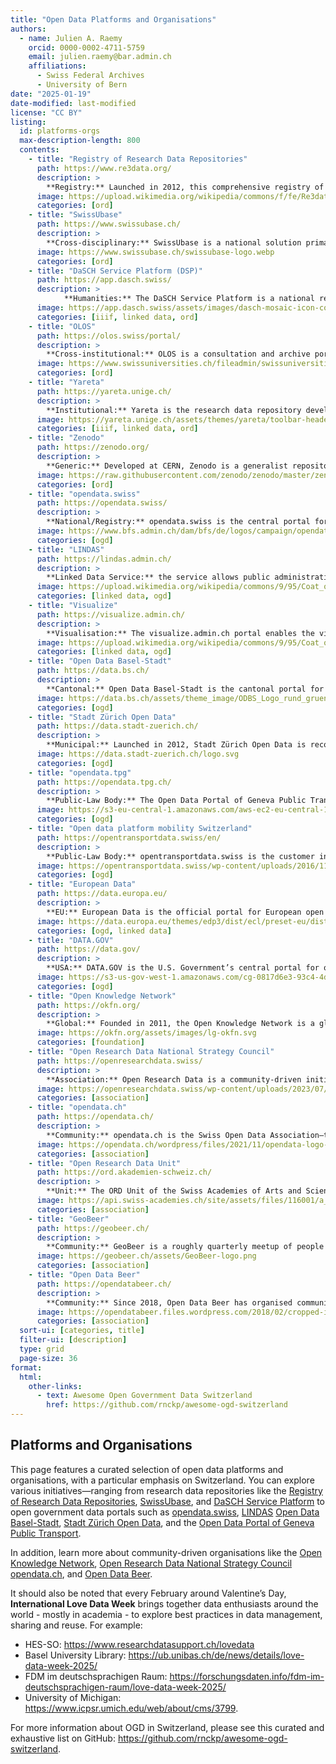 ---
title: "Open Data Platforms and Organisations"
authors: 
  - name: Julien A. Raemy
    orcid: 0000-0002-4711-5759
    email: julien.raemy@bar.admin.ch
    affiliations:
      - Swiss Federal Archives
      - University of Bern
date: "2025-01-19"
date-modified: last-modified
license: "CC BY"
listing:
  id: platforms-orgs
  max-description-length: 800
  contents:
    - title: "Registry of Research Data Repositories"
      path: https://www.re3data.org/
      description: >
        **Registry:** Launched in 2012, this comprehensive registry of research data repositories provides embeddable tools and detailed metadata—including data accessibility, licensing, persistent identifiers, and certification information. All metadata is available under a CC0 license and accessible via an API.
      image: https://upload.wikimedia.org/wikipedia/commons/f/fe/Re3data_Logo_RGB_72dpi.png
      categories: [ord]
    - title: "SwissUbase"
      path: https://www.swissubase.ch/
      description: >
        **Cross-disciplinary:** SwissUbase is a national solution primarily serving the social sciences and linguistics. Operated by [FORS](https://forscenter.ch/), it was launched in 2021 to replace FORSbase and features its own metadata schema for studies, datasets, and data files with Digital Object Identifier (DOI) support at the dataset level.
      image: https://www.swissubase.ch/swissubase-logo.webp
      categories: [ord]
    - title: "DaSCH Service Platform (DSP)"
      path: https://app.dasch.swiss/
      description: >
            **Humanities:** The DaSCH Service Platform is a national research infrastructure dedicated to preserving long-term humanities data. The DaSCH – Swiss National Data and Service Center for the Humanities was initiated by the University of Basel's Digital Humanities Lab. In 2017, DaSCH was established as a national facility operated by the Swiss Academy of Humanities and Social Sciences (SAGW). Since 2021, it has operated as a national research data infrastructure primarily funded by the Swiss National Science Foundation (SNSF). The platform employs a core ontology (Knora) and provides modern APIs (RESTful JSON-LD and IIIF Image API) along with Archival Resource Keys (ARKs).
      image: https://app.dasch.swiss/assets/images/dasch-mosaic-icon-color.svg
      categories: [iiif, linked data, ord]
    - title: "OLOS"
      path: https://olos.swiss/portal/
      description: >
        **Cross-institutional:** OLOS is a consultation and archive portal developed under the Data Life-Cycle Management (DLCM) project. It serves multiple institutions and utilizes the Datacite Metadata Schema with DOI assignment at the dataset level.
      image: https://www.swissuniversities.ch/fileadmin/swissuniversities/Dokumente/Hochschulpolitik/P-5_Services_Kommunikationsprojekt/OLOS/Logo_OLOS.png
      categories: [ord]
    - title: "Yareta"
      path: https://yareta.unige.ch/
      description: >
        **Institutional:** Yareta is the research data repository developed for Geneva’s higher education institutions. Launched in 2019 and built upon the OLOS platform, it is tailored to manage institutional research data.
      image: https://yareta.unige.ch/assets/themes/yareta/toolbar-header-image.png
      categories: [iiif, linked data, ord]
    - title: "Zenodo"
      path: https://zenodo.org/
      description: >
        **Generic:** Developed at CERN, Zenodo is a generalist repository that allows anyone to deposit data. It supports DOI assignment for each version of deposited data, making it a versatile platform for researchers in any discipline.
      image: https://raw.githubusercontent.com/zenodo/zenodo/master/zenodo/modules/theme/static/img/logos/zenodo-gradient-square.svg
      categories: [ord]
    - title: "opendata.swiss"
      path: https://opendata.swiss/
      description: >
        **National/Registry:** opendata.swiss is the central portal for open government data in Switzerland, managed by the Federal Statistical Office (FSO). Originally launched in 2013 by the Swiss Federal Archives as opendata.admin.ch and rebranded in 2016, it aggregates metadata via a JSON API and an XML file compliant with the DCAT-AP CH standard.
      image: https://www.bfs.admin.ch/dam/bfs/de/logos/campaign/opendata_OFS_portail.png
      categories: [ogd]
    - title: "LINDAS"
      path: https://lindas.admin.ch/
      description: >
        **Linked Data Service:** the service allows public administrations to publish their data in the form of Knowledge Graphs. LINDAS was built between 2017 and 2020 in the Linked Data Platform project of the Swiss Federal Archives (SFA) with the support of the State Secretariat for Economic Affairs (SECO) and in close collaboration with the Federal Office for the Environment (FOEN).
      image: https://upload.wikimedia.org/wikipedia/commons/9/95/Coat_of_arms_of_Switzerland.svg
      categories: [linked data, ogd]
    - title: "Visualize"
      path: https://visualize.admin.ch/
      description: >
        **Visualisation:** The visualize.admin.ch portal enables the visualisation of Swiss Open Government Data provided by LINDAS, which can then be easily downloaded or integrated into websites and updated automatically. It is operated by the FOEN.
      image: https://upload.wikimedia.org/wikipedia/commons/9/95/Coat_of_arms_of_Switzerland.svg
      categories: [linked data, ogd]
    - title: "Open Data Basel-Stadt"
      path: https://data.bs.ch/
      description: >
        **Cantonal:** Open Data Basel-Stadt is the cantonal portal for open government data from Basel-Stadt. Officially launched in 2019 following a pilot phase, it features a dedicated dashboard, its own metadata schema combining DCAT and DCAT-AP CH properties, and a JSON API.
      image: https://data.bs.ch/assets/theme_image/ODBS_Logo_rund_gruen.png
      categories: [ogd]
    - title: "Stadt Zürich Open Data"
      path: https://data.stadt-zuerich.ch/
      description: >
        **Municipal:** Launched in 2012, Stadt Zürich Open Data is recognized as Switzerland’s first open government data platform. It provides (Geo)JSON APIs, dedicated GitHub scripts, and employs a metadata schema based on DCAT-AP CH properties to enhance data discovery.
      image: https://data.stadt-zuerich.ch/logo.svg
      categories: [ogd]
    - title: "opendata.tpg"
      path: https://opendata.tpg.ch/
      description: >
        **Public-Law Body:** The Open Data Portal of Geneva Public Transport (opendata.tpg) was launched in 2022. Building on an initiative that started in 2015 with real-time transit data, it supports multiple download formats (including DCAT in RDF/XML and JSON) to promote transparency and citizen participation.
      image: https://s3-eu-central-1.amazonaws.com/aws-ec2-eu-central-1-opendatasoft-staticfileset/tpg/logo
      categories: [ogd]
    - title: "Open data platform mobility Switzerland"
      path: https://opentransportdata.swiss/en/
      description: >
        **Public-Law Body:** opentransportdata.swiss is the customer information platform for Swiss public transport and individual mobility.
      image: https://opentransportdata.swiss/wp-content/uploads/2016/11/e7b38b94159f1c674de50e68980e29e8479525e7.png
      categories: [ogd]
    - title: "European Data"
      path: https://data.europa.eu/
      description: >
        **EU:** European Data is the official portal for European open data, launched in 2021 after a beta phase starting in 2015. It features datasets with DCAT-AP metadata, multiple APIs (including an SPARQL endpoint), and has its source code available on GitLab.
      image: https://data.europa.eu/themes/edp3/dist/ecl/preset-eu/dist/images/logo/standard-version/positive/logo-eu--en.svg
      categories: [ogd, linked data]
    - title: "DATA.GOV"
      path: https://data.gov/
      description: >
        **USA:** DATA.GOV is the U.S. Government’s central portal for open data, launched in 2009. It provides access to datasets from various federal agencies using open source applications like CKAN, and employs the DCAT-US Schema v1.1 for metadata.
      image: https://s3-us-gov-west-1.amazonaws.com/cg-0817d6e3-93c4-4de8-8b32-da6919464e61/logo.svg
      categories: [ogd]
    - title: "Open Knowledge Network"
      path: https://okfn.org/
      description: >
        **Global:** Founded in 2011, the Open Knowledge Network is a global foundation dedicated to creating a fair, sustainable, and open digital future. It connects multiple chapters, members, and contributors worldwide to promote open knowledge.
      image: https://okfn.org/assets/images/lg-okfn.svg
      categories: [foundation]
    - title: "Open Research Data National Strategy Council"
      path: https://openresearchdata.swiss/
      description: >
        **Association:** Open Research Data is a community-driven initiative dedicated to promoting open research data practices in Switzerland. It provides resources, guidelines, and networking opportunities for researchers and institutions, helping to advance the culture of open science and data sharing.
      image: https://openresearchdata.swiss/wp-content/uploads/2023/07/logo.svg
      categories: [association]
    - title: "opendata.ch"
      path: https://opendata.ch/
      description: >
        **Community:** opendata.ch is the Swiss Open Data Association—the Swiss chapter of the Open Knowledge Network. Since its inception in 2011, it has supported and coordinated open data initiatives across Switzerland, including a dedicated working group for the cultural heritage sector (OpenGLAM).
      image: https://opendata.ch/wordpress/files/2021/11/opendata-logo-RGB-full-large.png
      categories: [association]
    - title: "Open Research Data Unit"
      path: https://ord.akademien-schweiz.ch/
      description: >
        **Unit:** The ORD Unit of the Swiss Academies of Arts and Sciences implements the Swiss National Action Plan for Open Research Data and serves as a representative for Open Science topics.
      image: https://api.swiss-academies.ch/site/assets/files/116001/a_logo_academies_en_rgb.png
      categories: [association]
    - title: "GeoBeer"
      path: https://geobeer.ch/
      description: >
        **Community:** GeoBeer is a roughly quarterly meetup of people interested in geography, GIS, cartography and the latest technologies. This Swiss initiative exists since 2013.  
      image: https://geobeer.ch/assets/GeoBeer-logo.png
      categories: [association]
    - title: "Open Data Beer"
      path: https://opendatabeer.ch/
      description: >
        **Community:** Since 2018, Open Data Beer has organised community events that bring together open data practitioners from across Switzerland. Supported by organisations such as the Federal Statistical Office, various cantons, and SBB CFF FFS, these events foster innovation and collaboration.
      image: https://opendatabeer.files.wordpress.com/2018/02/cropped-icon_transparent1.png
      categories: [association]
  sort-ui: [categories, title]
  filter-ui: [description]
  type: grid
  page-size: 36
format:
  html:
    other-links:
      - text: Awesome Open Government Data Switzerland
        href: https://github.com/rnckp/awesome-ogd-switzerland
---

## Platforms and Organisations

This page features a curated selection of open data platforms and organisations, with a particular emphasis on Switzerland. You can explore various initiatives—ranging from research data repositories like the [Registry of Research Data Repositories](https://www.re3data.org/), [SwissUbase](https://www.swissubase.ch/), and [DaSCH Service Platform](https://app.dasch.swiss/) to open government data portals such as [opendata.swiss](https://opendata.swiss/), [LINDAS](https://lindas.admin.ch) [Open Data Basel-Stadt](https://data.bs.ch/), [Stadt Zürich Open Data](https://data.stadt-zuerich.ch/), and the [Open Data Portal of Geneva Public Transport](https://opendata.tpg.ch/). 

In addition, learn more about community-driven organisations like the [Open Knowledge Network](https://okfn.org/), [Open Research Data National Strategy Council](https://openresearchdata.swiss/) [opendata.ch](https://opendata.ch/), and [Open Data Beer](https://opendatabeer.ch/).

It should also be noted that every February around Valentine's Day, **International Love Data Week** brings together data enthusiasts around the world - mostly in academia - to explore best practices in data management, sharing and reuse. For example: 

- HES-SO: <https://www.researchdatasupport.ch/lovedata>
- Basel University Library: <https://ub.unibas.ch/de/news/details/love-data-week-2025/>
- FDM im deutschsprachigen Raum: <https://forschungsdaten.info/fdm-im-deutschsprachigen-raum/love-data-week-2025/>
- University of Michigan: <https://www.icpsr.umich.edu/web/about/cms/3799>.

For more information about OGD in Switzerland, please see this curated and exhaustive list on GitHub: <https://github.com/rnckp/awesome-ogd-switzerland>.

::: {#platforms-orgs}
:::
